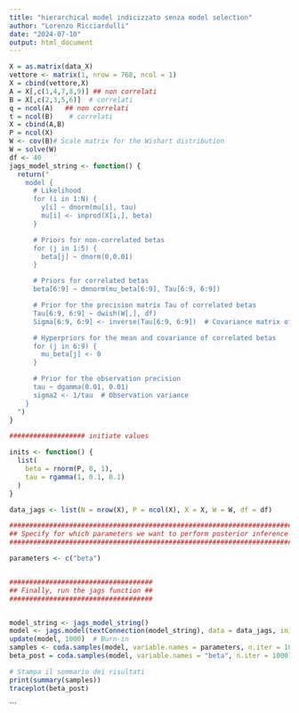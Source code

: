 ```yaml
---
title: "hierarchical model indicizzato senza model selection"
author: "Lorenzo Ricciardulli"
date: "2024-07-10"
output: html_document
---
```


```r

X = as.matrix(data_X)
vettore <- matrix(1, nrow = 768, ncol = 1)
X = cbind(vettore,X)
A = X[,c(1,4,7,8,9)] ## non correlati
B = X[,c(2,3,5,6)]  # correlati
q = ncol(A)   ## non correlati
t = ncol(B)    # correlati
X = cbind(A,B)
P = ncol(X)
W <- cov(B)# Scale matrix for the Wishart distribution
W = solve(W)
df <- 40
jags_model_string <- function() {
  return("
    model {
      # Likelihood
      for (i in 1:N) {
        y[i] ~ dnorm(mu[i], tau)
        mu[i] <- inprod(X[i,], beta)
      }

      # Priors for non-correlated betas
      for (j in 1:5) {
        beta[j] ~ dnorm(0,0.01)
      }

      # Priors for correlated betas
      beta[6:9] ~ dmnorm(mu_beta[6:9], Tau[6:9, 6:9])

      # Prior for the precision matrix Tau of correlated betas
      Tau[6:9, 6:9] ~ dwish(W[,], df)
      Sigma[6:9, 6:9] <- inverse(Tau[6:9, 6:9])  # Covariance matrix of correlated betas

      # Hyperpriors for the mean and covariance of correlated betas
      for (j in 6:9) {
        mu_beta[j] <- 0
      }

      # Prior for the observation precision
      tau ~ dgamma(0.01, 0.01)
      sigma2 <- 1/tau  # Observation variance
    }
  ")
}

################### initiate values

inits <- function() {
  list(
    beta = rnorm(P, 0, 1),
    tau = rgamma(1, 0.1, 0.1)
  )
}

data_jags <- list(N = nrow(X), P = ncol(X), X = X, W = W, df = df)

#########################################################################
## Specify for which parameters we want to perform posterior inference ##
#########################################################################

parameters <- c("beta")


####################################
## Finally, run the jags function ##
####################################


model_string <- jags_model_string()
model <- jags.model(textConnection(model_string), data = data_jags, inits = inits, n.chains = 1)
update(model, 1000)  # Burn-in
samples <- coda.samples(model, variable.names = parameters, n.iter = 1000)
beta_post = coda.samples(model, variable.names = "beta", n.iter = 1000)

# Stampa il sommario dei risultati
print(summary(samples))
traceplot(beta_post)

```

```

